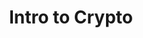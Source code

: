 ---
credit:
- Pranav Goel
featured: false
location: Siebel CS 1111
slides: cryptography.pdf
tags:
- crypto
- intro
- xor
- rsa
time_start: 2019-10-10T18:00:00.000000-05:00
title: Intro to Crypto
week_number: 6
---